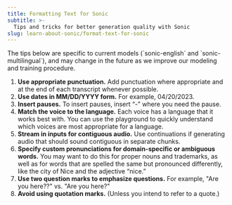 ```yaml
---
title: Formatting Text for Sonic
subtitle: >-
  Tips and tricks for better generation quality with Sonic
slug: learn-about-sonic/format-text-for-sonic
---
```


<Note>
The tips below are specific to current models (`sonic-english` and `sonic-multilingual`), and may change in the future as we improve our modeling and training procedure.
</Note>

1. **Use appropriate punctuation.** Add punctuation where appropriate and at the end of each transcript whenever possible.
2. **Use dates in MM/DD/YYYY form.** For example, 04/20/2023.
3. **Insert pauses.** To insert pauses, insert “-” where you need the pause.
4. **Match the voice to the language.** Each voice has a language that it works best with. You can use the playground to quickly understand which voices are most appropriate for a language.
5. **Stream in inputs for contiguous audio.** Use continuations if generating audio that should sound contiguous in separate chunks.
6. **Specify custom pronunciations for domain-specific or ambiguous words.** You may want to do this for proper nouns and trademarks, as well as for words that are spelled the same but pronounced differently, like the city of Nice and the adjective “nice.”
7. **Use two question marks to emphasize questions.** For example, "Are you here??" vs. "Are you here?"
8. **Avoid using quotation marks.** (Unless you intend to refer to a quote.)
